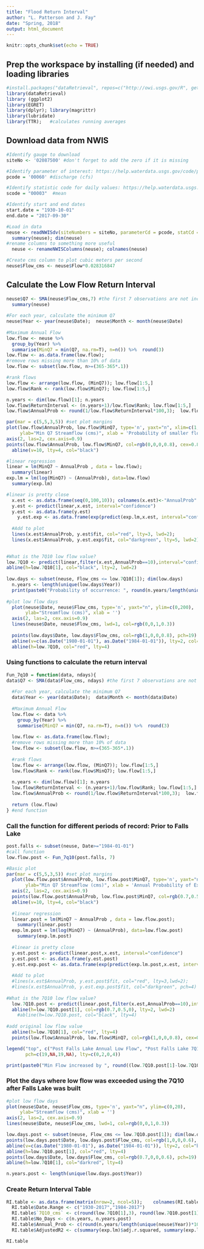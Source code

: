 ```yaml
---
title: "Flood Return Interval"
author: "L. Patterson and J. Fay"
date: "Spring, 2018"
output: html_document
---
```


```r
knitr::opts_chunk$set(echo = TRUE)
```


## Prep the workspace by installing (if needed) and loading libraries

```r
#install.packages("dataRetrieval", repos=c("http://owi.usgs.gov/R", getOption("repos")))
library(dataRetrieval)
library (ggplot2)
library(EGRET)
library(dplyr); library(magrittr)
library(lubridate)
library(TTR);   #calculates running averages
```

## Download data from NWIS

```r
#Identify gauge to download
siteNo <- '02087500' #don't forget to add the zero if it is missing

#Identify parameter of interest: https://help.waterdata.usgs.gov/code/parameter_cd_query?fmt=rdb&inline=true&group_cd=%
pcode = '00060' #discharge (cfs)

#Identify statistic code for daily values: https://help.waterdata.usgs.gov/code/stat_cd_nm_query?stat_nm_cd=%25&fmt=html
scode = "00003"  #mean

#Identify start and end dates
start.date = "1930-10-01"
end.date = "2017-09-30"

#Load in data
neuse <- readNWISdv(siteNumbers = siteNo, parameterCd = pcode, statCd = scode, startDate=start.date, endDate=end.date)
  summary(neuse); dim(neuse)
#rename columns to something more useful
  neuse <- renameNWISColumns(neuse); colnames(neuse)

#Create cms column to plot cubic meters per second
neuse$Flow_cms <- neuse$Flow*0.028316847
```

## Calculate the Low Flow Return Interval

```r
neuse$Q7 <- SMA(neuse$Flow_cms,7) #the first 7 observations are not included
  summary(neuse)  
  
#For each year, calculate the minimum Q7
neuse$Year <- year(neuse$Date);  neuse$Month <- month(neuse$Date)
  
#Maximum Annual Flow
low.flow <- neuse %>%
  group_by(Year) %>%
  summarise(MinQ7 = min(Q7, na.rm=T), n=n()) %>%  round(3)
low.flow <- as.data.frame(low.flow);  
#remove rows missing more than 10% of data
low.flow <- subset(low.flow, n>=(365-365*.1))

#rank flows
low.flow <- arrange(low.flow, (MinQ7)); low.flow[1:5,]
low.flow$Rank <- rank(low.flow$MinQ7); low.flow[1:5,]

n.years <- dim(low.flow)[1]; n.years
low.flow$ReturnInterval <- (n.years+1)/low.flow$Rank; low.flow[1:5,]
low.flow$AnnualProb <- round(1/low.flow$ReturnInterval*100,3);  low.flow[1:5,]
```

```r
par(mar = c(5,5,3,5)) #set plot margins
plot(low.flow$AnnualProb, low.flow$MinQ7, type='n', yaxt="n", xlim=c(1,100),
     ylab="Min Q7 Streamflow (cms)", xlab = 'Probability of smaller flows')
axis(2, las=2, cex.axis=0.9)
points(low.flow$AnnualProb, low.flow$MinQ7, col=rgb(0,0,0,0.8), cex=0.8, pch=19)  
  abline(v=10, lty=4, col="black")

#linear regression
linear = lm(MinQ7 ~ AnnualProb , data = low.flow);
  summary(linear)
exp.lm = lm(log(MinQ7) ~ (AnnualProb), data=low.flow)
  summary(exp.lm) 

#linear is pretty close
  x.est <- as.data.frame(seq(0,100,10)); colnames(x.est)<-"AnnualProb"
  y.est <- predict(linear,x.est, interval="confidence")
  y.est <- as.data.frame(y.est)
    y.est.exp <- as.data.frame(exp(predict(exp.lm,x.est, interval="confidence")))
  
  #Add to plot
  lines(x.est$AnnualProb, y.est$fit, col="red", lty=3, lwd=2);
  lines(x.est$AnnualProb, y.est.exp$fit, col="darkgreen", lty=5, lwd=2)

  
#What is the 7Q10 low flow value?
low.7Q10 <- predict(linear,filter(x.est,AnnualProb==10),interval="confidence"); low.7Q10
abline(h=low.7Q10[1], col="black", lty=2, lwd=2)
  
low.days <- subset(neuse, Flow_cms <= low.7Q10[1]); dim(low.days)
  n.years <- length(unique(low.days$Year))
  print(paste0("Probability of occurrence: ", round(n.years/length(unique(neuse$Year))*100,2)))
  
#plot low flow days
  plot(neuse$Date, neuse$Flow_cms, type='n', yaxt="n", ylim=c(0,200),
       ylab="Streamflow (cms)", xlab = '')
  axis(2, las=2, cex.axis=0.9)
  lines(neuse$Date, neuse$Flow_cms, lwd=1, col=rgb(0,0,1,0.3))
  
  points(low.days$Date, low.days$Flow_cms, col=rgb(1,0,0,0.8), pch=19)  
  abline(v=c(as.Date("1980-01-01"), as.Date("1984-01-01")), lty=2, col="black", lwd=3)
  abline(h=low.7Q10, col="red", lty=4)
```

### Using functions to calculate the return interval

```r
Fun_7q10 = function(data, ndays){   
data$Q7 <- SMA(data$Flow_cms, ndays) #the first 7 observations are not included
  
  #For each year, calculate the minimum Q7
  data$Year <- year(data$Date);  data$Month <- month(data$Date)
  
  #Maximum Annual Flow
  low.flow <- data %>%
    group_by(Year) %>%
    summarise(MinQ7 = min(Q7, na.rm=T), n=n()) %>%  round(3)
  
  low.flow <- as.data.frame(low.flow);  
  #remove rows missing more than 10% of data
  low.flow <- subset(low.flow, n>=(365-365*.1))
  
  #rank flows
  low.flow <- arrange(low.flow, (MinQ7)); low.flow[1:5,]
  low.flow$Rank <- rank(low.flow$MinQ7); low.flow[1:5,]
  
  n.years <- dim(low.flow)[1]; n.years
  low.flow$ReturnInterval <- (n.years+1)/low.flow$Rank; low.flow[1:5,]
  low.flow$AnnualProb <- round(1/low.flow$ReturnInterval*100,3);  low.flow[1:5,]
  
  return (low.flow)
} #end function
```

### Call the function for different periods of record: Prior to Falls Lake
  
```r
post.falls <- subset(neuse, Date>="1984-01-01")
#call function
low.flow.post <- Fun_7q10(post.falls, 7)

#Basic plot
par(mar = c(5,5,3,5)) #set plot margins
  plot(low.flow.post$AnnualProb, low.flow.post$MinQ7, type='n', yaxt="n", xlim=c(1,100), ylim=c(0,12),
       ylab="Min Q7 Streamflow (cms)", xlab = 'Annual Probability of Exceedance')
  axis(2, las=2, cex.axis=0.9)
  points(low.flow.post$AnnualProb, low.flow.post$MinQ7, col=rgb(0.7,0.5,0,0.8), cex=1, pch=19)  
  abline(v=10, lty=4, col="black")
  
  #linear regression
  linear.post = lm(MinQ7 ~ AnnualProb , data = low.flow.post);
    summary(linear.post)
  exp.lm.post = lm(log(MinQ7) ~ (AnnualProb), data=low.flow.post)
    summary(exp.lm.post) 
  
  #linear is pretty close
  y.est.post <- predict(linear.post,x.est, interval="confidence")
  y.est.post <- as.data.frame(y.est.post)
  y.est.exp.post <- as.data.frame(exp(predict(exp.lm.post,x.est, interval="confidence")))
  
  #Add to plot
  #lines(x.est$AnnualProb, y.est.post$fit, col="red", lty=3,lwd=2);
  #lines(x.est$AnnualProb, y.est.exp.post$fit, col="darkgreen", pch=4)
  
#What is the 7Q10 low flow value?
  low.7Q10.post <- predict(linear.post,filter(x.est,AnnualProb==10),interval="confidence"); low.7Q10.post
  abline(h=low.7Q10.post[1], col=rgb(0.7,0.5,0), lty=2, lwd=2)
    #abline(h=low.7Q10.post, col="black", lty=4)
  
#add original low flow value
  abline(h=low.7Q10[1], col="red", lty=4)
  points(low.flow$AnnualProb, low.flow$MinQ7, col=rgb(1,0,0,0.8), cex=0.6, pch=19)  

legend("top", c("Post Falls Lake Annual Low Flow", "Post Falls Lake 7Q10", "POR Annual Low Flow", "POR 7Q10"), col=c("goldenrod3","goldenrod3","red","red"),
       pch=c(19,NA,19,NA), lty=c(0,2,0,4))

print(paste0("Min Flow increased by ", round((low.7Q10.post[1]-low.7Q10[1])/low.7Q10[1]*100,2), "%"))
```  
  

### Plot the days where low flow was exceeded using the 7Q10 after Falls Lake was built

```r
#plot low flow days
plot(neuse$Date, neuse$Flow_cms, type='n', yaxt="n", ylim=c(0,20),
     ylab="Streamflow (cms)", xlab = '')
axis(2, las=2, cex.axis=0.9)
lines(neuse$Date, neuse$Flow_cms, lwd=1, col=rgb(0,0,1,0.3))

low.days.post <- subset(neuse, Flow_cms <= low.7Q10.post[1]); dim(low.days.post)
points(low.days.post$Date, low.days.post$Flow_cms, col=rgb(1,0,0,0.6), pch=19, cex=0.8)  
abline(v=c(as.Date("1980-01-01"), as.Date("1984-01-01")), lty=2, col="black", lwd=3)
abline(h=low.7Q10.post[1], col="red", lty=4)
points(low.days$Date, low.days$Flow_cms, col=rgb(0.7,0,0,0.6), pch=19)  
abline(h=low.7Q10[1], col="darkred", lty=4)

n.years.post <- length(unique(low.days.post$Year))
```

### Create Return Interval Table

```r
RI.table <- as.data.frame(matrix(nrow=2, ncol=5));    colnames(RI.table) <- c("Date.Range", "7Q10_cms","No_Days","Annual_Prob","AdjustedR2")
  RI.table$Date.Range <- c("1930-2017","1984-2017")
  RI.table$`7Q10_cms` <- c(round(low.7Q10[1],3), round(low.7Q10.post[1],3))
  RI.table$No_Days <- c(n.years, n.years.post)
  RI.table$Annual_Prob <- c(round(n.years/length(unique(neuse$Year))*100,2), round(n.years.post/length(unique(neuse$Year))*100,2))
  RI.table$AdjustedR2 <- c(summary(exp.lm)$adj.r.squared, summary(exp.lm.post)$adj.r.squared)

RI.table
```


